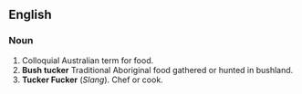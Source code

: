 ==English==
===Noun===
#Colloquial Australian term for food.
#'''Bush tucker'''  Traditional Aboriginal food gathered or hunted in bushland.
#'''Tucker Fucker''' (''Slang''). Chef or cook.